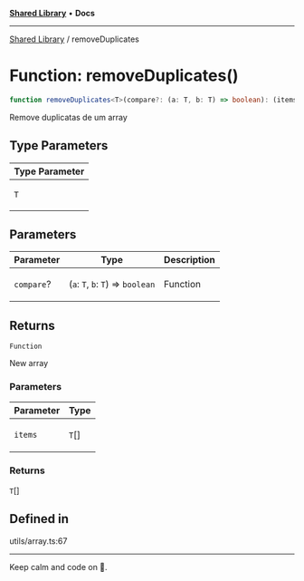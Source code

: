 
<Meta title="Libs/Shared/functions/removeDuplicates" />



[**Shared Library**](/?path=/docs/libs-shared-overview--page) • **Docs**

***

[Shared Library](/?path=/docs/libs-shared-overview--page) / removeDuplicates

# Function: removeDuplicates()

```ts
function removeDuplicates<T>(compare?: (a: T, b: T) => boolean): (items: T[]) => T[]
```

Remove duplicatas de um array

## Type Parameters

<table>
<thead>
<tr>
<th>Type Parameter</th>
</tr>
</thead>
<tbody>
<tr>
<td>

`T`

</td>
</tr>
</tbody>
</table>

## Parameters

<table>
<thead>
<tr>
<th>Parameter</th>
<th>Type</th>
<th>Description</th>
</tr>
</thead>
<tbody>
<tr>
<td>

`compare`?

</td>
<td>

(`a`: `T`, `b`: `T`) => `boolean`

</td>
<td>

Function

</td>
</tr>
</tbody>
</table>

## Returns

`Function`

New array

### Parameters

<table>
<thead>
<tr>
<th>Parameter</th>
<th>Type</th>
</tr>
</thead>
<tbody>
<tr>
<td>

`items`

</td>
<td>

`T`[]

</td>
</tr>
</tbody>
</table>

### Returns

`T`[]

## Defined in

utils/array.ts:67


***

Keep calm and code on 🤘.